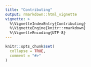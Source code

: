 ```yaml
---
title: "Contributing"
output: rmarkdown::html_vignette
vignette: >
  %\VignetteIndexEntry{Contributing}
  %\VignetteEngine{knitr::rmarkdown}
  %\VignetteEncoding{UTF-8}
---
```


```r
knitr::opts_chunk$set(
  collapse = TRUE,
  comment = "#>"
)
```

